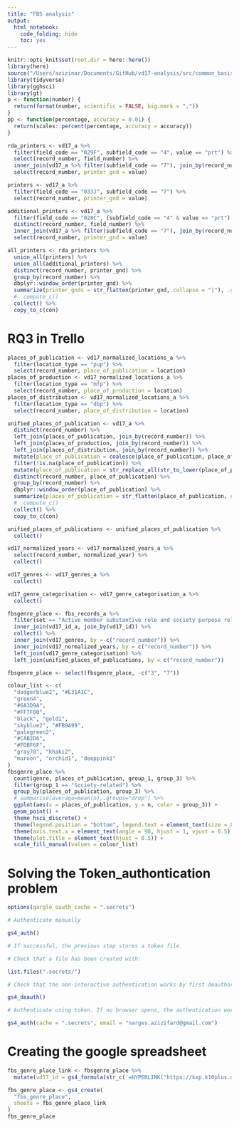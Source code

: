 ```yaml
---
title: "FBS analysis"
output:
  html_notebook:
    code_folding: hide
    toc: yes
---
```


```r
knitr::opts_knit$set(root.dir = here::here())
library(here)
source("/Users/azizinar/Documents/GitHub/vd17-analysis/src/common_basis.R", local = knitr::knit_global())
library(tidyverse)
library(gghsci)
library(gt)
p <- function(number) {
  return(format(number, scientific = FALSE, big.mark = ","))
}
pp <- function(percentage, accuracy = 0.01) {
  return(scales::percent(percentage, accuracy = accuracy))
}
```


```r
rda_printers <- vd17_a %>%
  filter(field_code == "029F", subfield_code == "4", value == "prt") %>%
  select(record_number, field_number) %>%
  inner_join(vd17_a %>% filter(subfield_code == "7"), join_by(record_number, field_number)) %>%
  select(record_number, printer_gnd = value)

printers <- vd17_a %>%
  filter(field_code == "033J", subfield_code == "7") %>%
  select(record_number, printer_gnd = value)

additional_printers <- vd17_a %>%
  filter(field_code == "028C", (subfield_code == "4" & value == "prt") | (subfield_code == "B" & str_detect(value, "^Drucker|^Verleger"))) %>%
  distinct(record_number, field_number) %>%
  inner_join(vd17_a %>% filter(subfield_code == "7"), join_by(record_number, field_number)) %>%
  select(record_number, printer_gnd = value)

all_printers <- rda_printers %>%
  union_all(printers) %>%
  union_all(additional_printers) %>%
  distinct(record_number, printer_gnd) %>%
  group_by(record_number) %>%
  dbplyr::window_order(printer_gnd) %>%
  summarize(printer_gnds = str_flatten(printer_gnd, collapse = "|"), .groups = "drop") %>%
  #  compute_c()
  collect() %>%
  copy_to_c(con)
```

# RQ3 in Trello
```r
places_of_publication <- vd17_normalized_locations_a %>%
  filter(location_type == "pup") %>%
  select(record_number, place_of_publication = location)
places_of_production <- vd17_normalized_locations_a %>%
  filter(location_type == "mfp") %>%
  select(record_number, place_of_production = location)
places_of_distribution <- vd17_normalized_locations_a %>%
  filter(location_type == "dbp") %>%
  select(record_number, place_of_distribution = location)

unified_places_of_publication <- vd17_a %>%
  distinct(record_number) %>%
  left_join(places_of_publication, join_by(record_number)) %>%
  left_join(places_of_production, join_by(record_number)) %>%
  left_join(places_of_distribution, join_by(record_number)) %>%
  mutate(place_of_publication = coalesce(place_of_publication, place_of_production, place_of_distribution)) %>%
  filter(!is.na(place_of_publication)) %>%
  mutate(place_of_publication = str_replace_all(str_to_lower(place_of_publication), "[^a-zß]", "")) %>%
  distinct(record_number, place_of_publication) %>%
  group_by(record_number) %>%
  dbplyr::window_order(place_of_publication) %>%
  summarize(places_of_publication = str_flatten(place_of_publication, collapse = "|"), .groups = "drop") %>%
  #  compute_c()
  collect() %>%
  copy_to_c(con)
```

```r
unified_places_of_publications <- unified_places_of_publication %>%
  collect()

vd17_normalized_years <- vd17_normalized_years_a %>%
  select(record_number, normalized_year) %>%
  collect()

vd17_genres <- vd17_genres_a %>%
  collect()

vd17_genre_categorisation <- vd17_genre_categorisation_a %>%
  collect()
```

```r
fbsgenre_place <- fbs_records_a %>%
  filter(set == "Active member substantive role and society purpose related") %>%
  inner_join(vd17_id_a, join_by(vd17_id)) %>%
  collect() %>%
  inner_join(vd17_genres, by = c("record_number")) %>%
  inner_join(vd17_normalized_years, by = c("record_number")) %>%
  left_join(vd17_genre_categorisation) %>%
  left_join(unified_places_of_publications, by = c("record_number"))

fbsgenre_place <- select(fbsgenre_place, -c("3", "7"))
```

```r
colour_list <- c(
  "dodgerblue2", "#E31A1C",
  "green4",
  "#6A3D9A",
  "#FF7F00",
  "black", "gold1",
  "skyblue2", "#FB9A99",
  "palegreen2",
  "#CAB2D6",
  "#FDBF6F",
  "gray70", "khaki2",
  "maroon", "orchid1", "deeppink1"
)
fbsgenre_place %>%
  count(genre, places_of_publication, group_1, group_3) %>%
  filter(group_1 == "Society-related") %>%
  group_by(places_of_publication, group_3) %>%
  # summarise(average=mean(n),.groups="drop") %>%
  ggplot(aes(x = places_of_publication, y = n, color = group_3)) +
  geom_point() +
  theme_hsci_discrete() +
  theme(legend.position = "bottom", legend.text = element_text(size = 8)) +
  theme(axis.text.x = element_text(angle = 90, hjust = 1, vjust = 0.5), text = element_text(size = 8, face = "bold")) +
  theme(plot.title = element_text(hjust = 0.5)) +
  scale_fill_manual(values = colour_list)
```



# Solving the Token_authontication problem
```r
options(gargle_oauth_cache = ".secrets")

# Authenticate manually

gs4_auth()

# If successful, the previous step stores a token file.

# Check that a file has been created with:

list.files(".secrets/")

# Check that the non-interactive authentication works by first deauthorizing:

gs4_deauth()

# Authenticate using token. If no browser opens, the authentication works.

gs4_auth(cache = ".secrets", email = "narges.azizifard@gmail.com")
```

# Creating the google spreadsheet
```r
fbs_genre_place_link <- fbsgenre_place %>%
  mutate(vd17_id = gs4_formula(str_c('=HYPERLINK("https://kxp.k10plus.de/DB=1.28/CMD?ACT=SRCHA&IKT=8079&TRM=%27', vd17_id, '%27","', vd17_id, '")')))

fbs_genre_place <- gs4_create(
  "fbs_genre_place",
  sheets = fbs_genre_place_link
)
fbs_genre_place
```
